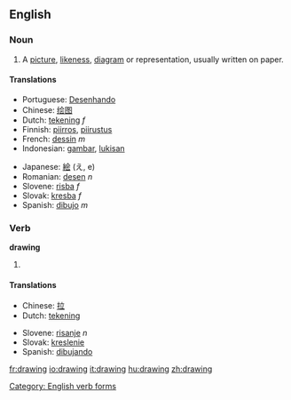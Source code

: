 ==English==

=== Noun ===
{{en-noun-reg}}

#A [[picture]], [[likeness]], [[diagram]] or representation, usually written on paper.

==== Translations ====
{{top}}
*Portuguese: [[Desenhando]]
*Chinese: [[绘图]]
*Dutch: [[tekening]] ''f''
*Finnish: [[piirros]], [[piirustus]]
*French: [[dessin]] ''m''
*Indonesian: [[gambar]], [[lukis|lukisan]]
{{mid}}
*Japanese: [[絵]] (え, e)
*Romanian: [[desen]] ''n''
*Slovene: [[risba]] ''f''
*Slovak: [[kresba]] ''f''
*Spanish: [[dibujo]] ''m''
{{bottom}}

=== Verb ===
'''drawing'''

# {{present participle of|draw}}

==== Translations ====
{{top}}
*Chinese: [[拉]]
*Dutch: [[tekening]]
{{mid}}
*Slovene: [[risanje]] ''n''
*Slovak: [[kreslenie]]
*Spanish: [[dibujando]]
{{bottom}}

[[Category: English verb forms]]

[[fr:drawing]]
[[io:drawing]]
[[it:drawing]]
[[hu:drawing]]
[[zh:drawing]]